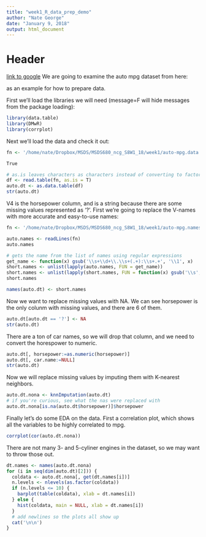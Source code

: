```yaml
---
title: "week1_R_data_prep_demo"
author: "Nate George"
date: "January 9, 2018"
output: html_document
---
```

# Header

[link to google](www.google.com)
We are going to examine the auto mpg dataset from here:

as an example for how to prepare data.

First we'll load the libraries we will need (message=F will hide messages from the package loading):


```r
library(data.table)
library(DMwR)
library(corrplot)
```

Next we'll load the data and check it out:

```r
fn <- '/home/nate/Dropbox/MSDS/MSDS680_ncg_S8W1_18/week1/auto-mpg.data'

True

# as.is leaves characters as characters instead of converting to factors, so we can substitute NA for ?
df <- read.table(fn, as.is = T)
auto.dt <- as.data.table(df)
str(auto.dt)
```

V4 is the horsepower column, and is a string because there are some missing values represented as '?'.
First we're going to replace the V-names with more accurate and easy-to-use names:

```r
fn <- '/home/nate/Dropbox/MSDS/MSDS680_ncg_S8W1_18/week1/auto-mpg.names'

auto.names <- readLines(fn)
auto.names

# gets the name from the list of names using regular expressions
get_name <- function(x) gsub('\\s+\\d+\\.\\s+(.+):\\s+.+', '\\1', x)
short.names <- unlist(lapply(auto.names, FUN = get_name))
short.names <- unlist(lapply(short.names, FUN = function(x) gsub('\\s', '.', x)))
short.names

names(auto.dt) <- short.names
```

Now we want to replace missing values with NA.  We can see horsepower is the only colunm with missing values, and there are 6 of them.

```r
auto.dt[auto.dt == '?'] <- NA
str(auto.dt)
```

There are a ton of car names, so we will drop that column, and we need to convert the horespower to numeric.

```r
auto.dt[, horsepower:=as.numeric(horsepower)]
auto.dt[, car.name:=NULL]
str(auto.dt)
```

Now we will replace missing values by imputing them with K-nearest neighbors.
```r
auto.dt.nona <- knnImputation(auto.dt)
# if you're curious, see what the nas were replaced with
auto.dt.nona[is.na(auto.dt$horsepower)]$horsepower
```

Finally let's do some EDA on the data.  First a correlation plot, which shows all the variables to be highly correlated to mpg.
```r
corrplot(cor(auto.dt.nona))
```

There are not many 3- and 5-cyliner engines in the dataset, so we may want to throw those out.

```r
dt.names <- names(auto.dt.nona)
for (i in seq(dim(auto.dt)[2])) {
  coldata <- auto.dt.nona[, get(dt.names[i])]
  n.levels <- nlevels(as.factor(coldata))
  if (n.levels <= 10) {
    barplot(table(coldata), xlab = dt.names[i])
  } else {
    hist(coldata, main = NULL, xlab = dt.names[i])
  }
  # add newlines so the plots all show up
  cat('\n\n')
}
```